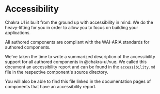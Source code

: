 # Accessibility

Chakra UI is built from the ground up with accessibility in mind. We do the
heavy-lifting for you in order to allow you to focus on building your applications.

All authored components are compliant with the WAI-ARIA standards for authored components.

<carbon-ad />

We've taken the time to write a summarized description of the accessibility support for
all authored components in @chakra-ui/vue. We called this document an accessibility report
and can be found in the `accessibility.md` file in the respective component's source directory.

You will also be able to find this file linked in the documentation pages of components that have
an accessibility report.
